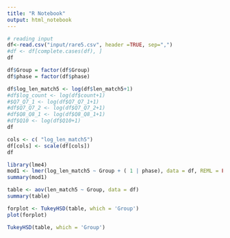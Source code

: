 ```yaml
---
title: "R Notebook"
output: html_notebook
---
```


```r
# reading input 
df<-read.csv("input/rare5.csv", header =TRUE, sep=",")
#df <- df[complete.cases(df), ]  
df
```
```r
df$Group = factor(df$Group)
df$phase = factor(df$phase)
```

```r
df$log_len_match5 <- log(df$len_match5+1) 
#df$log_count <- log(df$count+1) 
#$Q7_Q7_1 <- log(df$Q7_Q7_1+1)
#df$Q7_Q7_2 <- log(df$Q7_Q7_2+1)
#df$Q8_Q8_1 <- log(df$Q8_Q8_1+1)
#df$Q10 <- log(df$Q10+1)
df
```

```r
cols <- c( "log_len_match5")
df[cols] <- scale(df[cols])
df
```

```r
library(lme4)
mod1 <- lmer(log_len_match5 ~ Group + ( 1 | phase), data = df, REML = FALSE )
summary(mod1)
```

```r
table <- aov(len_match5 ~ Group, data = df)
summary(table)
```

```r
forplot <- TukeyHSD(table, which = 'Group')
plot(forplot)
```

```r
TukeyHSD(table, which = 'Group')
```

